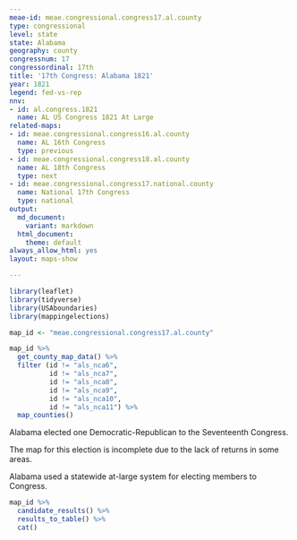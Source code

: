 ```yaml
---
meae-id: meae.congressional.congress17.al.county
type: congressional
level: state
state: Alabama
geography: county
congressnum: 17
congressordinal: 17th
title: '17th Congress: Alabama 1821'
year: 1821
legend: fed-vs-rep
nnv:
- id: al.congress.1821
  name: AL US Congress 1821 At Large
related-maps:
- id: meae.congressional.congress16.al.county
  name: AL 16th Congress
  type: previous
- id: meae.congressional.congress18.al.county
  name: AL 18th Congress
  type: next
- id: meae.congressional.congress17.national.county
  name: National 17th Congress
  type: national
output:
  md_document:
    variant: markdown
  html_document:
    theme: default
always_allow_html: yes
layout: maps-show

---
```


```r
library(leaflet)
library(tidyverse)
library(USAboundaries)
library(mappingelections)

map_id <- "meae.congressional.congress17.al.county"
```

<div class="map">

```r
map_id %>%
  get_county_map_data() %>%
  filter (id != "als_nca6",
          id != "als_nca7",
          id != "als_nca8",
          id != "als_nca9",
          id != "als_nca10",
          id != "als_nca11") %>% 
  map_counties()
```

</div>

Alabama elected one Democratic-Republican to the Seventeenth Congress.

The map for this election is incomplete due to the lack of returns in some areas.

Alabama used a statewide at-large system for electing members to Congress. 

<div class="results-table">

```r
map_id %>%
  candidate_results() %>%
  results_to_table() %>%
  cat()
```

</div>
